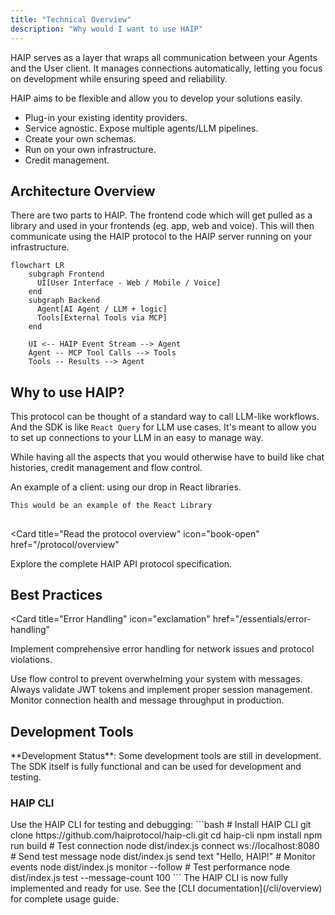 ```yaml
---
title: "Technical Overview"
description: "Why would I want to use HAIP"
---
```


HAIP serves as a layer that wraps all communication between your Agents and the User client. It manages connections automatically, letting you focus on development while ensuring speed and reliability.

HAIP aims to be flexible and allow you to develop your solutions easily.

- Plug-in your existing identity providers.
- Service agnostic. Expose multiple agents/LLM pipelines.
- Create your own schemas.
- Run on your own infrastructure.
- Credit management.

## Architecture Overview

There are two parts to HAIP. The frontend code which will get pulled as a library and used in your frontends (eg. app, web and voice). This will then communicate using the HAIP protocol to the HAIP server running on your infrastructure.

```mermaid
flowchart LR
    subgraph Frontend
      UI[User Interface - Web / Mobile / Voice]
    end
    subgraph Backend
      Agent[AI Agent / LLM + logic]
      Tools[External Tools via MCP]
    end

    UI <-- HAIP Event Stream --> Agent
    Agent -- MCP Tool Calls --> Tools
    Tools -- Results --> Agent
```

## Why to use HAIP?

This protocol can be thought of a standard way to call LLM-like workflows. And the SDK is like `React Query` for LLM use cases. It's meant to allow you to set up connections to your LLM in an easy to manage way.

While having all the aspects that you would otherwise have to build like chat histories, credit management and flow control.

An example of a client: using our drop in React libraries.

```
This would be an example of the React Library
```

##

<Card
  title="Read the protocol overview"
  icon="book-open"
  href="/protocol/overview"
>
  Explore the complete HAIP API protocol specification.
</Card>

## Best Practices

<CardGroup cols={2}>

<Card
  title="Error Handling"
  icon="exclamation"
  href="/essentials/error-handling"
>
  Implement comprehensive error handling for network issues and protocol
  violations.
</Card>

<Card title="Flow Control" icon="sliders" href="/essentials/flow-control">
  Use flow control to prevent overwhelming your system with messages.
</Card>

<Card title="Authentication" icon="shield" href="/essentials/authentication">
  Always validate JWT tokens and implement proper session management.
</Card>

<Card title="Monitoring" icon="chart-line" href="/essentials/monitoring">
  Monitor connection health and message throughput in production.
</Card>

</CardGroup>

## Development Tools

<Note>
  **Development Status**: Some development tools are still in development. The
  SDK itself is fully functional and can be used for development and testing.
</Note>

### HAIP CLI

<Accordion icon="wrench" title="HAIP CLI">
  Use the HAIP CLI for testing and debugging: ```bash # Install HAIP CLI git
  clone https://github.com/haiprotocol/haip-cli.git cd haip-cli npm install npm
  run build # Test connection node dist/index.js connect ws://localhost:8080 #
  Send test message node dist/index.js send text "Hello, HAIP!" # Monitor events
  node dist/index.js monitor --follow # Test performance node dist/index.js test
  --message-count 100 ```
  <Note>
    The HAIP CLI is now fully implemented and ready for use. See the [CLI
    documentation](/cli/overview) for complete usage guide.
  </Note>
</Accordion>
